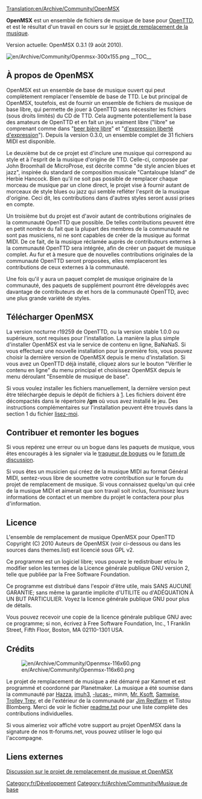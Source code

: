 [[Translation:en/Archive/Community/OpenMSX]]


'''OpenMSX''' est un ensemble de fichiers de musique de base pour [[fr/Manual/Main Page|OpenTTD]], et est le résultat d'un travail en cours sur le [http://kam-net.com/ottd/kevin-60x60.png projet de remplacement de la musique].

Version actuelle: OpenMSX 0.3.1 (9 août 2010).

[[File:en/Archive/Community/Openmsx-300x155.png|right]]
__TOC__

== À propos de OpenMSX ==

OpenMSX est un ensemble de base de musique ouvert qui peut complètement remplacer l'ensemble de base de TTD. Le but principal de OpenMSX, toutefois,  est de fournir un ensemble de fichiers de musique de base libre, qui permette de jouer à OpenTTD sans nécessiter les fichiers (sous droits limités) du CD de TTD. Cela augmente potentiellement la base des amateurs de OpenTTD et en fait un jeu vraiment libre ("libre" se comprenant comme dans "[https://www.wikipedia.org/wiki/free beer bière libre]" et "[https://www.wikipedia.org/wiki/fr:Liberté d'expression liberté d'expression]"). Depuis la version 0.3.0, un ensemble complet de 31 fichiers MIDI est disponible.

Le deuxième but de ce projet est d'inclure une musique qui correspond au style et à l'esprit de la musique d'origine de TTD. Celle-ci, composée par John Broomhall de MicroProse, est décrite comme "de style ancien blues et jazz", inspirée du standard de composition musicale "Cantaloupe Island" de Herbie Hancock. Bien qu'il ne soit pas possible de remplacer chaque morceau de musique par un clone direct, le projet vise à fournir autant de morceaux de style blues ou jazz qui semble refléter l'esprit de la musique d'origine. Ceci dit, les contributions dans d'autres styles seront aussi prises en compte.

Un troisième but du projet est d'avoir autant de contributions originales de la communauté OpenTTD que possible. De telles contributions peuvent être en petit nombre du fait que la plupart des membres de la communauté ne sont pas musiciens, ni ne sont capables de créer de la musique au format MIDI. De ce fait, de la musique réclamée auprès de contributeurs externes à la communauté OpenTTD sera intégrée, afin de créer un paquet de musique complet. Au fur et à mesure que de nouvelles contributions originales de la communauté OpenTTD seront proposées, elles remplaceront les contributions de ceux externes à la communauté.

Une fois qu'il y aura un paquet complet de musique originaire de la communauté, des paquets de supplément pourront être développés avec davantage de contributeurs de et hors de la communauté OpenTTD, avec une plus grande variété de styles.

== Télécharger OpenMSX ==

La version nocturne r19259 de OpenTTD, ou la version stable 1.0.0 ou supérieure, sont requises pour l'installation. La manière la plus simple d'installer OpenMSX est via le service de contenu en ligne, BaNaNaS. Si vous effectuez une nouvelle installation pour la première fois, vous pouvez choisir la dernière version de OpenMSX depuis le menu d'installation. Si vous avez un OpenTTD déjà installé, cliquez alors sur le bouton "Vérifier le contenu en ligne" du menu principal et choisissez OpenMSX depuis le menu déroulant "Ensemble de musique de base".

Si vous voulez installer les fichiers manuellement, la dernière version peut être téléchargée depuis le dépôt de fichiers à [http://bundles.openttdcoop.org/openmsx/releases/]. Les fichiers doivent être décompactés dans le répertoire '''/gm''' où vous avez installé le jeu. Des instructions complémentaires sur l'installation peuvent être trouvés dans la section 1 du fichier [http://bundles.openttdcoop.org/openmsx/releases/LATEST/readme.txt lisez-moi]. 

== Contribuer et remonter les bogues ==

Si vous repérez une erreur ou un bogue dans les paquets de musique, vous êtes encouragés à les signaler via le [http://dev.openttdcoop.org/projects/openmsx/issues traqueur de bogues] ou le [http://www.tt-forums.net/viewtopic.php?f=29&t=46479 forum de discussion]. 

Si vous êtes un musicien qui créez de la musique MIDI au format Général MIDI, sentez-vous libre de soumettre votre contribution sur le forum du projet de remplacement de musique. Si vous connaissez quelqu'un qui crée de la musique MIDI et aimerait que son travail soit inclus, fournissez leurs informations de contact et un membre du projet le contactera pour plus d'information.

== Licence ==

L'ensemble de remplacement de musique OpenMSX pour OpenTTD Copyright (C) 2010 Auteurs de OpenMSX (voir ci-dessous ou dans les sources dans themes.list) est licencié sous GPL v2.

Ce programme est un logiciel libre; vous pouvez le redistribuer et/ou le modifier selon les termes de la Licence générale publique GNU version 2, telle que publiée par la Free Software Foundation.

Ce programme est distribué dans l'espoir d'être utile, mais SANS AUCUNE GARANTIE; sans même la garantie implicite d'UTILITE ou d'ADÉQUATION À UN BUT PARTICULIER. Voyez la licence générale publique GNU pour plus de détails.

Vous pouvez recevoir une copie de la licence générale publique GNU avec ce programme; si non, écrivez à  Free Software Foundation, Inc., 1 Franklin Street, Fifth Floor, Boston, MA 02110-1301 USA.

== Crédits == 
[[File:en/Archive/Community/Openmsx-116x60.png|right]]

Le projet de remplacement de musique a été démarré par Kamnet et est programmé et coordonné par Planetmaker. La musique a été soumise dans la communauté par [http://www.tt-forums.net/memberlist.php?mode=viewprofile&u=7796 Hazza], [http://www.tt-forums.net/memberlist.php?mode=viewprofile&u=32608 imuh3], [http://www.tt-forums.net/memberlist.php?mode=viewprofile&u=32711 -lucas-], minm, [http://www.tt-forums.net/memberlist.php?mode=viewprofile&u=4751 Mr. Ksoft], [http://www.tt-forums.net/memberlist.php?mode=viewprofile&u=10881 Samwise], [http://www.tt-forums.net/memberlist.php?mode=viewprofile&u=15350 Trolley Trev], et de l'extérieur de la communauté par [http://homepage.ntlworld.com/jim.redfarn/MidiPage.htm Jim Redfarm] et Tistou Blomberg. Merci de voir le fichier [http://bundles.openttdcoop.org/openmsx/releases/LATEST/readme.txt readme.txt] pour une liste complète des contributions individuelles.

Si vous aimeriez voir affiché votre support au projet OpenMSX dans la signature de nos tt-forums.net, vous pouvez utiliser le logo qui l'accompagne.

== Liens externes ==
[http://www.tt-forums.net/viewtopic.php?f=29&t=46479 Discussion sur le projet de remplacement de musique et OpenMSX]

[[Category:fr/Développement]]
[[Category:fr/Archive/Community/Musique de base]]